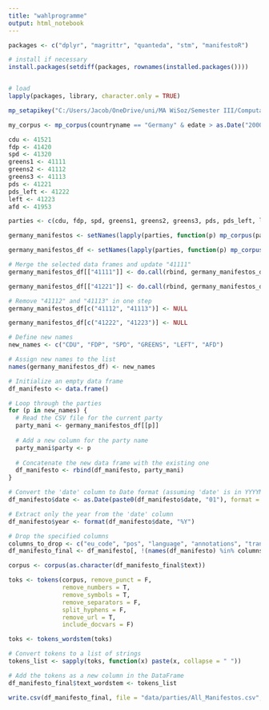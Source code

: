 ---
title: "wahlprogramme"
output: html_notebook
---

```{r}
packages <- c("dplyr", "magrittr", "quanteda", "stm", "manifestoR")

# install if necessary
install.packages(setdiff(packages, rownames(installed.packages())))  


# load
lapply(packages, library, character.only = TRUE)

```

```{r}
mp_setapikey("C:/Users/Jacob/OneDrive/uni/MA WiSoz/Semester III/Computational Social Sciences/foPra/API Keys/RManifesto.txt")

```

```{r}
my_corpus <- mp_corpus(countryname == "Germany" & edate > as.Date("2000-01-01"))

```

```{r}
cdu <- 41521
fdp <- 41420
spd <- 41320
greens1 <- 41111
greens2 <- 41112
greens3 <- 41113
pds <- 41221
pds_left <- 41222
left <- 41223
afd <- 41953
```


```{r}
parties <- c(cdu, fdp, spd, greens1, greens2, greens3, pds, pds_left, left, afd)
```



```{r}
germany_manifestos <- setNames(lapply(parties, function(p) mp_corpus(party == p)), parties)

```

```{r}
germany_manifestos_df <- setNames(lapply(parties, function(p) mp_corpus_df(party == p)), parties)

```


```{r}
# Merge the selected data frames and update "41111"
germany_manifestos_df[["41111"]] <- do.call(rbind, germany_manifestos_df[c("41111", "41112", "41113")])

germany_manifestos_df[["41221"]] <- do.call(rbind, germany_manifestos_df[c("41221", "41222", "41223")])

# Remove "41112" and "41113" in one step
germany_manifestos_df[c("41112", "41113")] <- NULL

germany_manifestos_df[c("41222", "41223")] <- NULL


```


```{r}
# Define new names
new_names <- c("CDU", "FDP", "SPD", "GREENS", "LEFT", "AFD")

# Assign new names to the list
names(germany_manifestos_df) <- new_names

```


```{r}
# Initialize an empty data frame
df_manifesto <- data.frame()

# Loop through the parties
for (p in new_names) {
  # Read the CSV file for the current party
  party_mani <- germany_manifestos_df[[p]]
  
  # Add a new column for the party name
  party_mani$party <- p
  
  # Concatenate the new data frame with the existing one
  df_manifesto <- rbind(df_manifesto, party_mani)
}

```

```{r}


# Convert the 'date' column to Date format (assuming 'date' is in YYYYMM format)
df_manifesto$date <- as.Date(paste0(df_manifesto$date, "01"), format = "%Y%m%d")

# Extract only the year from the 'date' column
df_manifesto$year <- format(df_manifesto$date, "%Y")

# Drop the specified columns
columns_to_drop <- c("eu_code", "pos", "language", "annotations", "translation_en", "year")
df_manifesto_final <- df_manifesto[, !(names(df_manifesto) %in% columns_to_drop)]


```


```{r}
corpus <- corpus(as.character(df_manifesto_final$text))

toks <- tokens(corpus, remove_punct = F,
               remove_numbers = T,
               remove_symbols = T,
               remove_separators = F,
               split_hyphens = F,
               remove_url = T,
               include_docvars = F)

toks <- tokens_wordstem(toks)
```

```{r}
# Convert tokens to a list of strings
tokens_list <- sapply(toks, function(x) paste(x, collapse = " "))

# Add the tokens as a new column in the DataFrame
df_manifesto_final$text_wordstem <- tokens_list
```


```{r}


write.csv(df_manifesto_final, file = "data/parties/All_Manifestos.csv", row.names = FALSE, fileEncoding = "UTF-8")  # Save as CSV

```



